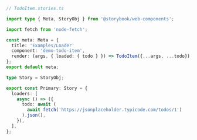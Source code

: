 ```ts
// TodoItem.stories.ts

import type { Meta, StoryObj } from '@storybook/web-components';

import fetch from 'node-fetch';

const meta: Meta = {
  title: 'Examples/Loader'
  component: 'demo-todo-item',
  render: (args, { loaded: { todo } }) => TodoItem({...args, ...todo}),
};
export default meta;

type Story = StoryObj;

export const Primary: Story = {
  loaders: [
    async () => ({
      todo: await (
        await fetch('https://jsonplaceholder.typicode.com/todos/1')
      ).json(),
    }),
  ],
};
```
